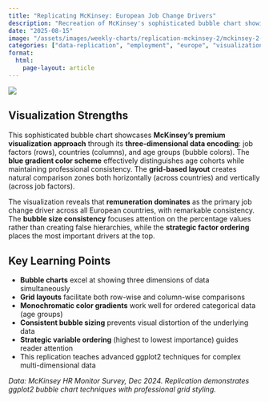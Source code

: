```yaml
---
title: "Replicating McKinsey: European Job Change Drivers"
description: "Recreation of McKinsey's sophisticated bubble chart showing job change priorities across European countries by age group using ggplot2"
date: "2025-08-15"
image: "/assets/images/weekly-charts/replication-mckinsey-2/mckinsey-2-chart.png"
categories: ["data-replication", "employment", "europe", "visualization-tutorial"]
format:
  html:
    page-layout: article
---
```


![](/assets/images/weekly-charts/replication-mckinsey-2/mckinsey-2-chart.png){fig-align="center"}

## Visualization Strengths

This sophisticated bubble chart showcases **McKinsey's premium visualization approach** through its **three-dimensional data encoding**: job factors (rows), countries (columns), and age groups (bubble colors). The **blue gradient color scheme** effectively distinguishes age cohorts while maintaining professional consistency. The **grid-based layout** creates natural comparison zones both horizontally (across countries) and vertically (across job factors).

The visualization reveals that **remuneration dominates** as the primary job change driver across all European countries, with remarkable consistency. The **bubble size consistency** focuses attention on the percentage values rather than creating false hierarchies, while the **strategic factor ordering** places the most important drivers at the top.

## Key Learning Points

- **Bubble charts** excel at showing three dimensions of data simultaneously
- **Grid layouts** facilitate both row-wise and column-wise comparisons
- **Monochromatic color gradients** work well for ordered categorical data (age groups)
- **Consistent bubble sizing** prevents visual distortion of the underlying data
- **Strategic variable ordering** (highest to lowest importance) guides reader attention
- This replication teaches advanced ggplot2 techniques for complex multi-dimensional data

*Data: McKinsey HR Monitor Survey, Dec 2024. Replication demonstrates ggplot2 bubble chart techniques with professional grid styling.*